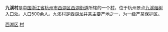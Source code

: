 '''九溪村'''是[[中国|中国]][[浙江省|浙江省]][[杭州市|杭州市]][[西湖区_(杭州市)|西湖区]][[西湖街道_(杭州市)|西湖街道]]所辖的一个[[村|村]]，位于杭州景点[[九溪烟树|九溪烟树]]入口处。人口500余人。九溪村是西湖[[龙井茶|龙井茶]]主要产地之一，为一级产茶保护区。


[[category:杭州市行政村|西湖区]]
[[category:杭州西湖风景名胜区管委会|村]]